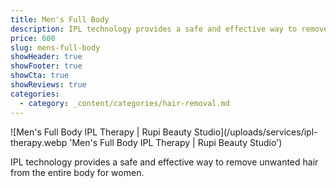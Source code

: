```yaml
---
title: Men's Full Body
description: IPL technology provides a safe and effective way to remove unwanted hair from the entire body for women.
price: 600
slug: mens-full-body
showHeader: true
showFooter: true
showCta: true
showReviews: true
categories:
  - category: _content/categories/hair-removal.md
---
```


![Men's Full Body IPL Therapy | Rupi Beauty Studio](/uploads/services/ipl-therapy.webp 'Men's Full Body IPL Therapy | Rupi Beauty Studio')

IPL technology provides a safe and effective way to remove unwanted hair from the entire body for women.
